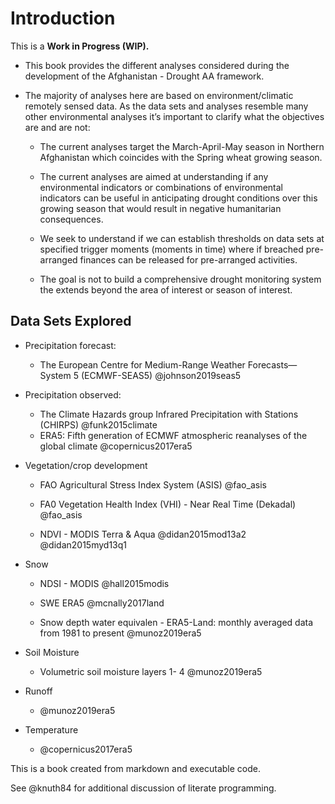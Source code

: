 # Introduction

This is a **Work in Progress (WIP).**

-   This book provides the different analyses considered during the development of the Afghanistan - Drought AA framework.

-   The majority of analyses here are based on environment/climatic remotely sensed data. As the data sets and analyses resemble many other environmental analyses it's important to clarify what the objectives are and are not:

    -   The current analyses target the March-April-May season in Northern Afghanistan which coincides with the Spring wheat growing season.

    -   The current analyses are aimed at understanding if any environmental indicators or combinations of environmental indicators can be useful in anticipating drought conditions over this growing season that would result in negative humanitarian consequences.

    -   We seek to understand if we can establish thresholds on data sets at specified trigger moments (moments in time) where if breached pre-arranged finances can be released for pre-arranged activities.

    -   The goal is not to build a comprehensive drought monitoring system the extends beyond the area of interest or season of interest.

## Data Sets Explored

-   Precipitation forecast:

    -   The European Centre for Medium-Range Weather Forecasts—System 5 (ECMWF-SEAS5) @johnson2019seas5

-   Precipitation observed:

    -   The Climate Hazards group Infrared Precipitation with Stations (CHIRPS) @funk2015climate
    -   ERA5: Fifth generation of ECMWF atmospheric reanalyses of the global climate @copernicus2017era5

-   Vegetation/crop development

    -   FAO Agricultural Stress Index System (ASIS) @fao_asis

    -   FA0 Vegetation Health Index (VHI) - Near Real Time (Dekadal) @fao_asis

    -   NDVI - MODIS Terra & Aqua @didan2015mod13a2 @didan2015myd13q1

-   Snow

    -   NDSI - MODIS @hall2015modis

    -   SWE ERA5 @mcnally2017land

    -   Snow depth water equivalen - ERA5-Land: monthly averaged data from 1981 to present @munoz2019era5

-   Soil Moisture

    -   Volumetric soil moisture layers 1- 4 @munoz2019era5

-   Runoff

    -   @munoz2019era5

-   Temperature

    -   @copernicus2017era5

This is a book created from markdown and executable code.

See @knuth84 for additional discussion of literate programming.
